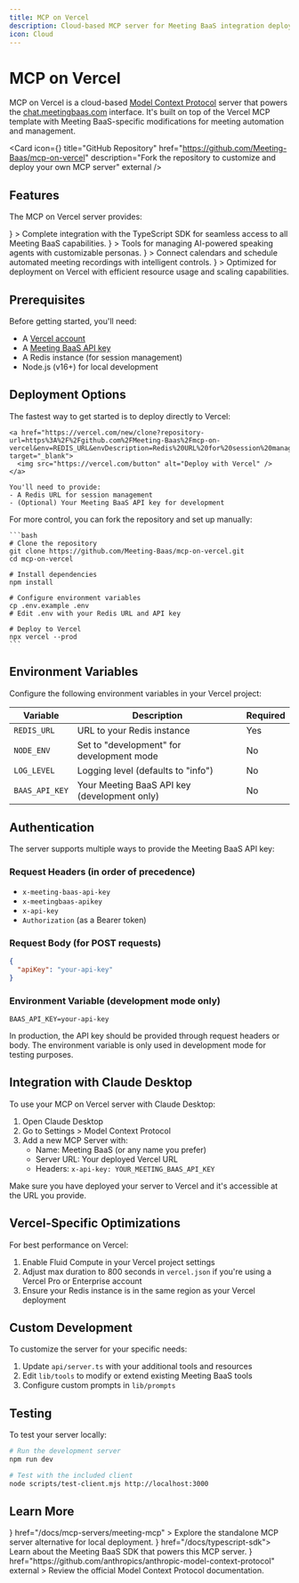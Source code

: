 ```yaml
---
title: MCP on Vercel
description: Cloud-based MCP server for Meeting BaaS integration deployable on Vercel
icon: Cloud
---
```


# MCP on Vercel

MCP on Vercel is a cloud-based [Model Context Protocol](https://github.com/anthropics/anthropic-model-context-protocol) server that powers the [chat.meetingbaas.com](https://chat.meetingbaas.com) interface. It's built on top of the Vercel MCP template with Meeting BaaS-specific modifications for meeting automation and management.

<Card
  icon={<Github />}
  title="GitHub Repository"
  href="https://github.com/Meeting-Baas/mcp-on-vercel"
  description="Fork the repository to customize and deploy your own MCP server"
  external
/>

## Features

The MCP on Vercel server provides:

<Cards>
  <Card
    title="Meeting BaaS SDK Integration"
    icon={<Code className="text-blue-400" />}
  >
    Complete integration with the TypeScript SDK for seamless access to all
    Meeting BaaS capabilities.
  </Card>
  <Card
    title="Speaking Bot Support"
    icon={<MessageSquare className="text-green-400" />}
  >
    Tools for managing AI-powered speaking agents with customizable personas.
  </Card>
  <Card
    title="Calendar Integration"
    icon={<Calendar className="text-purple-400" />}
  >
    Connect calendars and schedule automated meeting recordings with intelligent
    controls.
  </Card>
  <Card
    title="Serverless Architecture"
    icon={<Cloud className="text-teal-400" />}
  >
    Optimized for deployment on Vercel with efficient resource usage and scaling
    capabilities.
  </Card>
</Cards>

## Prerequisites

Before getting started, you'll need:

- A [Vercel account](https://vercel.com)
- A [Meeting BaaS API key](https://meetingbaas.com)
- A Redis instance (for session management)
- Node.js (v16+) for local development

## Deployment Options

<Tabs>
  <Tab title="One-Click Deploy" value="one-click">
    The fastest way to get started is to deploy directly to Vercel:
    
    <a href="https://vercel.com/new/clone?repository-url=https%3A%2F%2Fgithub.com%2FMeeting-Baas%2Fmcp-on-vercel&env=REDIS_URL&envDescription=Redis%20URL%20for%20session%20management" target="_blank">
      <img src="https://vercel.com/button" alt="Deploy with Vercel" />
    </a>
    
    You'll need to provide:
    - A Redis URL for session management
    - (Optional) Your Meeting BaaS API key for development

  </Tab>
  <Tab title="Manual Setup" value="manual">
    For more control, you can fork the repository and set up manually:
    
    ```bash
    # Clone the repository
    git clone https://github.com/Meeting-Baas/mcp-on-vercel.git
    cd mcp-on-vercel
    
    # Install dependencies
    npm install
    
    # Configure environment variables
    cp .env.example .env
    # Edit .env with your Redis URL and API key
    
    # Deploy to Vercel
    npx vercel --prod
    ```

  </Tab>
</Tabs>

## Environment Variables

Configure the following environment variables in your Vercel project:

| Variable       | Description                                  | Required |
| -------------- | -------------------------------------------- | -------- |
| `REDIS_URL`    | URL to your Redis instance                   | Yes      |
| `NODE_ENV`     | Set to "development" for development mode    | No       |
| `LOG_LEVEL`    | Logging level (defaults to "info")           | No       |
| `BAAS_API_KEY` | Your Meeting BaaS API key (development only) | No       |

## Authentication

The server supports multiple ways to provide the Meeting BaaS API key:

### Request Headers (in order of precedence)

- `x-meeting-baas-api-key`
- `x-meetingbaas-apikey`
- `x-api-key`
- `Authorization` (as a Bearer token)

### Request Body (for POST requests)

```json
{
  "apiKey": "your-api-key"
}
```

### Environment Variable (development mode only)

```
BAAS_API_KEY=your-api-key
```

<Callout type="info">
  In production, the API key should be provided through request headers or body.
  The environment variable is only used in development mode for testing
  purposes.
</Callout>

## Integration with Claude Desktop

To use your MCP on Vercel server with Claude Desktop:

1. Open Claude Desktop
2. Go to Settings > Model Context Protocol
3. Add a new MCP Server with:
   - Name: Meeting BaaS (or any name you prefer)
   - Server URL: Your deployed Vercel URL
   - Headers: `x-api-key: YOUR_MEETING_BAAS_API_KEY`

<Callout>
  Make sure you have deployed your server to Vercel and it's accessible at the
  URL you provide.
</Callout>

## Vercel-Specific Optimizations

For best performance on Vercel:

1. Enable Fluid Compute in your Vercel project settings
2. Adjust max duration to 800 seconds in `vercel.json` if you're using a Vercel Pro or Enterprise account
3. Ensure your Redis instance is in the same region as your Vercel deployment

## Custom Development

To customize the server for your specific needs:

1. Update `api/server.ts` with your additional tools and resources
2. Edit `lib/tools` to modify or extend existing Meeting BaaS tools
3. Configure custom prompts in `lib/prompts`

## Testing

To test your server locally:

```bash
# Run the development server
npm run dev

# Test with the included client
node scripts/test-client.mjs http://localhost:3000
```

## Learn More

<Cards>
  <Card
    title="Meeting MCP"
    icon={<Server />}
    href="/docs/mcp-servers/meeting-mcp"
  >
    Explore the standalone MCP server alternative for local deployment.
  </Card>
  <Card title="TypeScript SDK" icon={<FileText />} href="/docs/typescript-sdk">
    Learn about the Meeting BaaS SDK that powers this MCP server.
  </Card>
  <Card
    title="MCP Specification"
    icon={<ExternalLink />}
    href="https://github.com/anthropics/anthropic-model-context-protocol"
    external
  >
    Review the official Model Context Protocol documentation.
  </Card>
</Cards>
